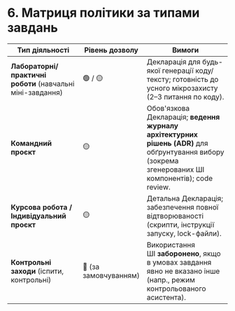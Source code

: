# 6. Матриця політики за типами завдань

| Тип діяльності | Рівень дозволу | Вимоги |
| --- | --- | --- |
| **Лабораторні/практичні роботи** (навчальні міні-завдання) | 🟢 / 🟡 | Декларація для будь-якої генерації коду/тексту; готовність до усного мікрозахисту (2–3 питання по коду). |
| **Командний проєкт** | 🟡 | Обов'язкова Декларація; **ведення журналу архітектурних рішень (ADR)** для обґрунтування вибору (зокрема згенерованих ШІ компонентів); code review. |
| **Курсова робота / Індивідуальний проєкт** | 🟡 | Детальна Декларація; забезпечення повної відтворюваності (скрипти, інструкції запуску, lock-файли). |
| **Контрольні заходи** (іспити, контрольні) | 🔴 (за замовчуванням) | Використання ШІ **заборонено**, якщо в умовах завдання явно не вказано інше (напр., режим контрольованого асистента). |
